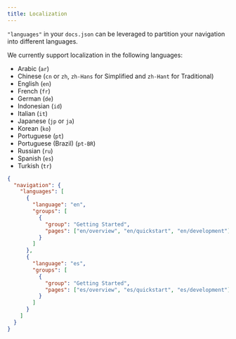 ```yaml
---
title: Localization
---
```


`"languages"` in your `docs.json` can be leveraged to partition your navigation into different languages.

We currently support localization in the following languages:

* Arabic (`ar`)
* Chinese (`cn` or `zh`, `zh-Hans` for Simplified and `zh-Hant` for Traditional)
* English (`en`)
* French (`fr`)
* German (`de`)
* Indonesian (`id`)
* Italian (`it`)
* Japanese (`jp` or `ja`)
* Korean (`ko`)
* Portuguese (`pt`)
* Portuguese (Brazil) (`pt-BR`)
* Russian (`ru`)
* Spanish (`es`)
* Turkish (`tr`)

```json docs.json
{
  "navigation": {
    "languages": [
      {
        "language": "en",
        "groups": [
          {
            "group": "Getting Started",
            "pages": ["en/overview", "en/quickstart", "en/development"]
          }
        ]
      },
      {
        "language": "es",
        "groups": [
          {
            "group": "Getting Started",
            "pages": ["es/overview", "es/quickstart", "es/development"]
          }
        ]
      }
    ]
  }
}
```
